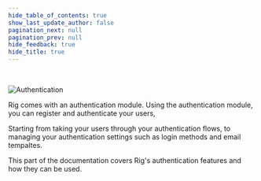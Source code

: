 ```yaml
---
hide_table_of_contents: true
show_last_update_author: false
pagination_next: null
pagination_prev: null
hide_feedback: true
hide_title: true
---
```


<br/>

![Authentication](/img/banners/authentication-banner.png "Authentication")

Rig comes with an authentication module. 
Using the authentication module, you can register and authenticate your users,

Starting from taking your users through your authentication flows, to managing your authentication settings such as login methods and email tempaltes.

This part of the documentation covers Rig's authentication features and how they can be used.

<GettingStarted />

